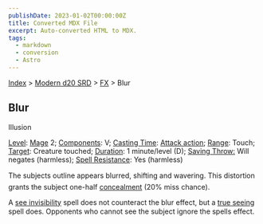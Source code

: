```yaml
---
publishDate: 2023-01-02T00:00:00Z
title: Converted MDX File
excerpt: Auto-converted HTML to MDX.
tags:
  - markdown
  - conversion
  - Astro
---
```


[Index](-index) > [Modern d20 SRD](modern-d20-srd-index) > [FX](modern-d20-srd-fx-index) > Blur

## Blur

Illusion

[Level](modern-d20-srd-fx-level): [Mage](modern-d20-srd-classes-advanced-mage) 2; [Components](modern-d20-srd-fx-components): V; [Casting Time](modern-d20-srd-fx-casting-time): [Attack
action](modern-d20-srd-combat-attack-actions); [Range](modern-d20-srd-fx-range): Touch; [Target](modern-d20-srd-fx-target): Creature touched; [Duration](modern-d20-srd-fx-duration): 1 minute/level (D); [Saving
Throw:](modern-d20-srd-basics-saving-throws) Will negates (harmless); [Spell
Resistance](modern-d20-srd-special-abilities-spell-resistance): Yes (harmless)

The subjects outline appears blurred, shifting and wavering. This distortion grants the subject one-half [concealment](modern-d20-srd-combat-concealment) (20% miss chance).

A [see invisibility](modern-d20-srd-fx-see-invisibility) spell does not counteract the blur effect, but a [true
seeing](modern-d20-srd-fx-true-seeing) spell does. Opponents who cannot see the subject ignore the spells effect.
